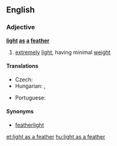 ==English==

===Adjective===
'''[[light]] [[as]] [[a]] [[feather]]'''

# {{simile}} [[extremely]] [[light]], having minimal [[weight]]

====Translations====
{{trans-top|extremely light, having minimal weight}}
* Czech: {{t-|cs|lehký jako peříčko}}
* Hungarian: {{t-|hu|pehelykönnyű}},  {{t+|hu|könnyű, mint a pehely}}
{{trans-mid}}
* Portuguese: {{t-|pt|leve como uma pena}}
{{trans-bottom}}

====Synonyms====
* [[featherlight]]

[[et:light as a feather]]
[[hu:light as a feather]]